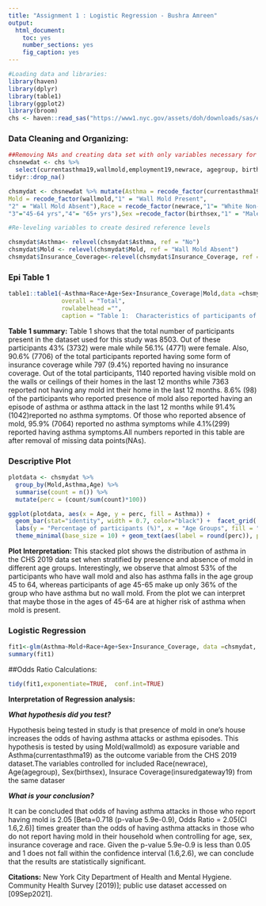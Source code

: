 ```yaml
---
title: "Assignment 1 : Logistic Regression - Bushra Amreen"
output: 
  html_document: 
    toc: yes
    number_sections: yes
    fig_caption: yes
---
```


```r
#Loading data and libraries:
library(haven)
library(dplyr)
library(table1)
library(ggplot2)
library(broom)
chs <- haven::read_sas("https://www1.nyc.gov/assets/doh/downloads/sas/episrv/chs2019_public.sas7bdat")
```

### **Data Cleaning and Organizing:**

```r
##Removing NAs and creating data set with only variables necessary for Assignment 1
chsnewdat <- chs %>% 
  select(currentasthma19,wallmold,employment19,newrace, agegroup, birthsex, education, insuredgateway19) %>%            
tidyr::drop_na()   

chsmydat <- chsnewdat %>% mutate(Asthma = recode_factor(currentasthma19, "1" = "Yes","2" = "No"),
Mold = recode_factor(wallmold,"1" = "Wall Mold Present", 
"2" = "Wall Mold Absent"),Race = recode_factor(newrace,"1"= "White Non-Hispanic","2" ="Black Non-Hispanic","3"= "Hispanic","4"= "Asian/PI Non-Hispanic","5"=" Other Non-Hispanic"),Age = recode_factor(agegroup,"1"= "18-24yrs","2"="25-44 yrs",
"3"="45-64 yrs","4"= "65+ yrs"),Sex =recode_factor(birthsex,"1" = "Male","2" = "Female" ),Insurance_Coverage= recode_factor(insuredgateway19,"1" = "Yes","2" = "No"))

#Re-leveling variables to create desired reference levels 

chsmydat$Asthma<- relevel(chsmydat$Asthma, ref = "No")
chsmydat$Mold <- relevel(chsmydat$Mold, ref = "Wall Mold Absent")
chsmydat$Insurance_Coverage<-relevel(chsmydat$Insurance_Coverage, ref = "No")

```

### **Epi Table 1**

```r
table1::table1(~Asthma+Race+Age+Sex+Insurance_Coverage|Mold,data =chsmydat, 
               overall = "Total", 
               rowlabelhead ="",
               caption = "Table 1:  Characteristics of participants of Community Health Survey 2019 ")
```

**Table 1 summary:** 
Table 1 shows that the total number of participants present in the dataset used for this study was 8503. Out of these participants 43% (3732) were male while 56.1% (4771) were female. Also, 90.6% (7706) of the total participants reported having some form of insurance coverage while 797 (9.4%) reported having no insurance coverage. Out of the total participants, 1140 reported having visible mold on the walls or ceilings of their homes in the last 12 months while 7363 reported not having any mold int their home in the last 12 months. 8.6% (98) of the participants who reported presence of mold also reported having an episode of asthma or asthma attack in the last 12 months while 91.4% (1042)reported no asthma symptoms. Of those who reported absence of mold, 95.9% (7064) reported no asthma symptoms while 4.1%(299) reported having asthma symptoms.All numbers reported in this table are after removal of missing data points(NAs).


### **Descriptive Plot**

```r

plotdata <- chsmydat %>% 
  group_by(Mold,Asthma,Age) %>% 
  summarise(count = n()) %>% 
  mutate(perc = (count/sum(count)*100))

ggplot(plotdata, aes(x = Age, y = perc, fill = Asthma)) +
  geom_bar(stat="identity", width = 0.7, color="black") +  facet_grid(.~Mold)+ 
  labs(y = "Percentage of participants (%)", x = "Age Groups", fill = "Asthma") +
  theme_minimal(base_size = 10) + geom_text(aes(label = round(perc)), position = position_stack(vjust = 0.2),size = 2)

```

**Plot Interpretation:**  This stacked plot shows the distribution of asthma in the CHS 2019 data set when stratified by presence and absence of mold in different age groups.
Interestingly, we observe that almost 53% of the participants who have wall mold and also has asthma falls in the age group 45 to 64, whereas participants of age 45-65 make up only 36% of the group who have asthma but no wall mold. From the plot we can interpret that maybe those in the ages of 45-64 are at higher risk of asthma when mold is present. 


### **Logistic Regression**
```r

fit1<-glm(Asthma~Mold+Race+Age+Sex+Insurance_Coverage, data =chsmydat, family = "binomial")
summary(fit1)
```
##Odds Ratio Calculations:
```r
tidy(fit1,exponentiate=TRUE,  conf.int=TRUE)
```

**Interpretation of Regression analysis:**

***What hypothesis did you test?***

Hypothesis being tested in study is that presence of mold in one's house increases the odds of having asthma attacks or asthma episodes. This hypothesis is tested by using Mold(wallmold) as exposure variable and Asthma(currentasthma19) as the outcome variable  from the CHS 2019 dataset.The variables controlled for included Race(newrace), Age(agegroup), Sex(birthsex), Insurace Coverage(insuredgateway19) from the same dataser 

***What is your conclusion?***  

It can be concluded that odds of having asthma attacks in those who report having mold is 2.05 [Beta=0.718 (p-value 5.9e-0.9), Odds Ratio = 2.05(CI 1.6,2.6)] times greater than the odds of having asthma attacks in those who do not report having mold in their household when controlling for age, sex, insurance coverage and race. Given the p-value 5.9e-0.9 is less than 0.05 and 1 does not fall within the confidence interval (1.6,2.6), we can conclude that the results are statistically significant.



**Citations:**
New York City Department of Health and Mental Hygiene. Community Health Survey [2019)]; public use dataset accessed on [09Sep2021].

